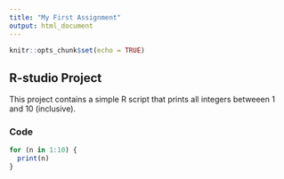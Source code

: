 ```yaml
---
title: "My First Assignment"
output: html_document
---
```


```r
knitr::opts_chunk$set(echo = TRUE)
```

## R-studio Project

This project contains a simple R script that prints all integers betweeen 1 and 10 (inclusive).

### Code
``` r
for (n in 1:10) {
  print(n)
}
```

